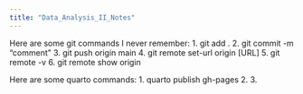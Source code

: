 ```yaml
---
title: "Data_Analysis_II_Notes"
---
```


Here are some git commands I never remember:
    1. git add .
    2. git commit -m “comment”
    3. git push origin main
    4. git remote set-url origin [URL]
    5. git remote -v
    6. git remote show origin

Here are some quarto commands:
    1. quarto publish gh-pages
    2. 
    3. 